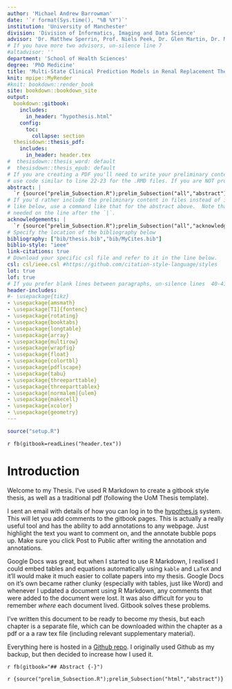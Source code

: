 ```yaml
---
author: 'Michael Andrew Barrowman'
date: '`r format(Sys.time(), "%B %Y")`'
institution: 'University of Manchester'
division: 'Division of Informatics, Imaging and Data Science'
advisor: 'Dr. Matthew Sperrin, Prof. Niels Peek, Dr. Glen Martin, Dr. Mark Lambie'
# If you have more two advisors, un-silence line 7
#altadvisor: ''
department: 'School of Health Sciences'
degree: 'PhD Medicine'
title: 'Multi-State Clinical Prediction Models in Renal Replacement Therapy'
knit: mpipe::MyRender
#knit: bookdown::render_book
site: bookdown::bookdown_site
output: 
  bookdown::gitbook:
    includes:
      in_header: "hypothesis.html"
    config:
      toc:
        collapse: section
  thesisdown::thesis_pdf: 
    includes:
      in_header: header.tex
#  thesisdown::thesis_word: default
#  thesisdown::thesis_epub: default
# If you are creating a PDF you'll need to write your preliminary content (e.g., abstract, acknowledgements) here or
# use code similar to line 22-23 for the .RMD files. If you are NOT producing a PDF, you can delete or silence lines 21-32 in this YAML header.
abstract: |
  `r {source("prelim_Subsection.R");prelim_Subsection("all","abstract")}`
# If you'd rather include the preliminary content in files instead of inline
# like below, use a command like that for the abstract above.  Note that a tab is 
# needed on the line after the `|`.
acknowledgements: |
  `r {source("prelim_Subsection.R");prelim_Subsection("all","acknowledgements")}`
# Specify the location of the bibliography below
bibliography: ["bib/thesis.bib","bib/MyCites.bib"]
biblio-style: "ieee"
link-citations: true
# Download your specific csl file and refer to it in the line below.
csl: csl/ieee.csl #https://github.com/citation-style-language/styles
lot: true
lof: true
# If you prefer blank lines between paragraphs, un-silence lines  40-41 (this requires package tikz)
header-includes:
#- \usepackage{tikz}
- \usepackage{amsmath}
- \usepackage[T1]{fontenc}
- \usepackage{rotating}
- \usepackage{booktabs}
- \usepackage{longtable}
- \usepackage{array}
- \usepackage{multirow}
- \usepackage{wrapfig}
- \usepackage{float}
- \usepackage{colortbl}
- \usepackage{pdflscape}
- \usepackage{tabu}
- \usepackage{threeparttable}
- \usepackage{threeparttablex}
- \usepackage[normalem]{ulem}
- \usepackage{makecell}
- \usepackage{xcolor}
- \usepackage{geometry}
---
```



```r
source("setup.R")
```

  
<script type="text/x-mathjax-config">
MathJax.Hub.Config({
  TeX: { equationNumbers: { autoNumber: "AMS" } }
});
</script>

`r fb(gitbook=readLines("header.tex"))`

# Introduction {-}

<!--
To Do List:
Write up current draft of other papers
Add Timeline

-->

Welcome to my Thesis. I've used R Markdown to create a gitbook style thesis, as well as a traditional pdf (following the UoM Thesis template).
  
I sent an email with details of how you can log in to the [hypothes.is](https://hypothes.is/) system. This will let you add comments to the gitbook pages. This is actually a really useful tool and has the ability to add annotations to any webpage. Just highlight the text you want to comment on, and the annotate bubble pops up. Make sure you click Post to Public after writing the annotation and annotations.

Google Docs was great, but when I started to use R Markdown, I realised I could embed tables and equations automatically using `kable` and `LaTeX` and it'll would make it much easier to collate papers into my thesis. Google Docs on it's own became rather clunky (especially with tables, just like Word) and whenever I updated a document using R Markdown, any comments that were added to the document were lost. It was also difficult for you to remember *where* each document lived. Gitbook solves these problems.


I've written this document to be ready to become my thesis, but each chapter is a separate file, which can be downloaded within the chapter as a pdf or a a raw tex file (including relevant supplementary material). 



Everything here is hosted in a [Github repo](https://https://github.com/MyKo101/Thesis). I originally used Github as my backup, but then decided to increase how I used it.


`r fb(gitbook="## Abstract {-}")`

`r {source("prelim_Subsection.R");prelim_Subsection("html","abstract")}`

